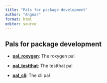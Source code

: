 ```yaml
---
title: "Pals for package development"
author: "Angnar"
format: html
editor: source
---
```


## **Pals for package development**

- [**pal_roxygen**](https://simonpcouch.github.io/pal/reference/pal_roxygen.html): The roxygen pal

- [**pal_testthat**](https://simonpcouch.github.io/pal/reference/pal_testthat.html): The testthat pal

- [**pal_cli**](https://simonpcouch.github.io/pal/reference/pal_cli.html): The cli pal
